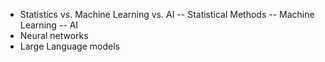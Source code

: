 - Statistics vs. Machine Learning vs. AI
-- Statistical Methods
-- Machine Learning
-- AI
- Neural networks
- Large Language models
